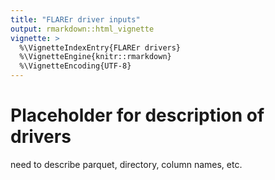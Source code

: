 ```yaml
---
title: "FLAREr driver inputs"
output: rmarkdown::html_vignette
vignette: >
  %\VignetteIndexEntry{FLAREr drivers}
  %\VignetteEngine{knitr::rmarkdown}
  %\VignetteEncoding{UTF-8}
---
```


# Placeholder for description of drivers

need to describe parquet, directory, column names, etc.

